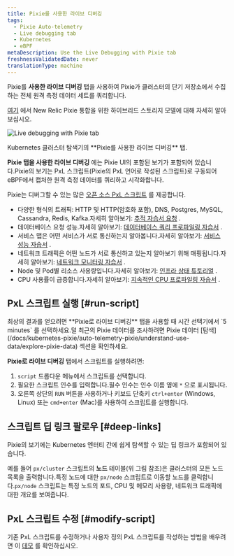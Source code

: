 ```yaml
---
title: Pixie를 사용한 라이브 디버깅
tags:
  - Pixie Auto-telemetry
  - Live debugging tab
  - Kubernetes
  - eBPF
metaDescription: Use the Live Debugging with Pixie tab
freshnessValidatedDate: never
translationType: machine
---
```



Pixie를 **사용한 라이브 디버깅** 탭을 사용하여 Pixie가 클러스터의 단기 저장소에서 수집하는 전체 원격 측정 데이터 세트를 쿼리합니다.

[여기](/docs/kubernetes-pixie/auto-telemetry-pixie/understand-use-data/overview) 에서 New Relic Pixie 통합을 위한 하이브리드 스토리지 모델에 대해 자세히 알아보십시오.

<img
  title="Live debugging with Pixie tab"
  alt="Live debugging with Pixie tab"
  src={pixieLiveDebugging}
/>

<figcaption>
  Kubernetes 클러스터 탐색기의 **Pixie를 사용한 라이브 디버깅** 탭.
</figcaption>

**Pixie 탭을 사용한 라이브 디버깅** 에는 Pixie UI의 포함된 보기가 포함되어 있습니다.Pixie의 보기는 PxL 스크립트(Pixie의 PxL 언어로 작성된 스크립트)로 구동되어 eBPF에서 캡처한 원격 측정 데이터를 쿼리하고 시각화합니다.

Pixie는 디버그할 수 있는 많은 [오픈 소스 PxL 스크립트](https://github.com/pixie-io/pixie/tree/main/src/pxl_scripts) 를 제공합니다.

* 다양한 형식의 트래픽: HTTP 및 HTTP(암호화 포함), DNS, Postgres, MySQL, Cassandra, Redis, Kafka.자세히 알아보기: [추적 자습서 요청](https://docs.px.dev/tutorials/pixie-101/request-tracing/) .
* 데이터베이스 요청 성능.자세히 알아보기: [데이터베이스 쿼리 프로파일링 자습서](https://docs.px.dev/tutorials/pixie-101/database-query-profiling/) .
* 서비스 맵은 어떤 서비스가 서로 통신하는지 알아봅니다.자세히 알아보기: [서비스 성능 자습서](https://docs.px.dev/tutorials/pixie-101/service-performance/) .
* 네트워크 트래픽은 어떤 노드가 서로 통신하고 있는지 알아보기 위해 매핑됩니다.자세히 알아보기: [네트워크 모니터링 자습서](https://docs.px.dev/tutorials/pixie-101/network-monitoring/) .
* Node 및 Pod별 리소스 사용량입니다.자세히 알아보기: [인프라 상태 튜토리얼](https://docs.px.dev/tutorials/pixie-101/infra-health/) .
* CPU 사용률이 급증합니다.자세히 알아보기: [지속적인 CPU 프로파일링 자습서](https://docs.px.dev/tutorials/pixie-101/profiler/) .

## PxL 스크립트 실행 [#run-script]

<Callout variant="important">
  최상의 결과를 얻으려면 **Pixie로 라이브 디버깅** 탭을 사용할 때 시간 선택기에서 `5 minutes` 를 선택하세요.덜 최근의 Pixie 데이터를 조사하려면 Pixie 데이터 [탐색](/docs/kubernetes-pixie/auto-telemetry-pixie/understand-use-data/explore-pixie-data) 섹션을 확인하세요.
</Callout>

**Pixie로 라이브 디버깅** 탭에서 스크립트를 실행하려면:

1. `script` 드롭다운 메뉴에서 스크립트를 선택합니다.
2. 필요한 스크립트 인수를 입력합니다.필수 인수는 인수 이름 옆에 `*` 으로 표시됩니다.
3. 오른쪽 상단의 `RUN` 버튼을 사용하거나 키보드 단축키 `ctrl+enter` (Windows, Linux) 또는 `cmd+enter` (Mac)를 사용하여 스크립트를 실행합니다.

## 스크립트 딥 링크 팔로우 [#deep-links]

Pixie의 보기에는 Kubernetes 엔터티 간에 쉽게 탐색할 수 있는 딥 링크가 포함되어 있습니다.

예를 들어 `px/cluster` 스크립트의 **노드** 테이블(위 그림 참조)은 클러스터의 모든 노드 목록을 출력합니다.특정 노드에 대한 `px/node` 스크립트로 이동할 노드를 클릭합니다.`px/node` 스크립트는 특정 노드의 포드, CPU 및 메모리 사용량, 네트워크 트래픽에 대한 개요를 보여줍니다.

## PxL 스크립트 수정 [#modify-script]

기존 PxL 스크립트를 수정하거나 사용자 정의 PxL 스크립트를 작성하는 방법을 배우려면 이 [데모](https://fast.wistia.com/embed/channel/tqh40xputt?wchannelid=tqh40xputt&wmediaid=nmbw64jwzd) 를 확인하십시오.